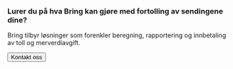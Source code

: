 
<Meta title='Components/Callout' />

<Canvas>
<Story name='Default'>
    <div class='hw-callout'>
        <h3 class='hw-h3'>
            Lurer du på hva Bring kan gjøre med fortolling av sendingene dine?
        </h3>
        <p>
            Bring tilbyr løsninger som forenkler beregning, rapportering og
            innbetaling av toll og merverdiavgift.
        </p>
        <div class='hw-block hw-block--full hw-block--mt-small'>
            <button class='hw-button hw-button--primary hw-button--small'>
                Kontakt oss
            </button>
        </div>
    </div>
</Story>
</Canvas>